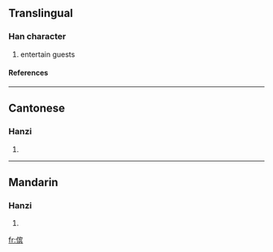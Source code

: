 {{see|儐}}

==Translingual==
===Han character===
{{Han char|rn=9|rad=人|as=10|sn=12|four=|canj=人十人金 (OJOC)}}
# entertain guests
====References====
{{Han ref|kx=0114.051|hdz=10206.030|uh=50A7|ud=20647}}
----
==Cantonese==
===Hanzi===
{{yue-hanzi|jyut=|y=ban3}}
# {{defn|Cantonese}}
----
==Mandarin==
===Hanzi===
{{cmn-hanzi|tra=儐|pin=[[bìn]] (bin4)|wg=pin<sup>4</sup>}}
# {{defn|Mandarin}}




[[fr:傧]]